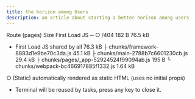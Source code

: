```yaml
---
title: the horizon among Users
description: an article about starting a better horizon among users
---
```


Route (pages)                              Size     First Load JS
─ ○ /404                                   182 B          76.5 kB
+ First Load JS shared by all              76.3 kB
  ├ chunks/framework-8883d1e9be70c3da.js   45.1 kB
  ├ chunks/main-2788b7c6601230cb.js        29.4 kB
  ├ chunks/pages/_app-52924524f99094ab.js  195 B
  └ chunks/webpack-bc466917885f1332.js     1.64 kB

○  (Static)  automatically rendered as static HTML (uses no initial props)

 *  Terminal will be reused by tasks, press any key to close it. 